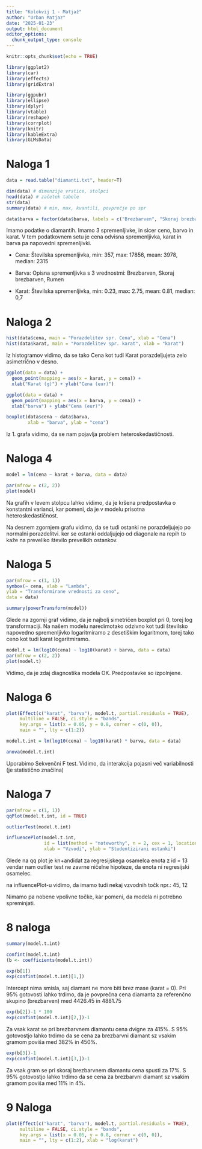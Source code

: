 ```yaml
---
title: "Kolokvij 1 - Matjaž"
author: "Urban Matjaz"
date: "2025-01-23"
output: html_document
editor_options: 
  chunk_output_type: console
---
```


```r
knitr::opts_chunk$set(echo = TRUE)
```

```r
library(ggplot2)
library(car)
library(effects)
library(gridExtra)

library(ggpubr)
library(ellipse)
library(dplyr)
library(vtable)
library(reshape)
library(corrplot)
library(knitr)
library(kableExtra)
library(GLMsData)
```

# Naloga 1

```r
data = read.table("diamanti.txt", header=T) 

dim(data) # dimenzije vrstice, stolpci
head(data) # začetek tabele
str(data) 
summary(data) # min, max, kvantili, povprečje po spr

data$barva = factor(data$barva, labels = c("Brezbarven", "Skoraj brezbarven", "Rumen"))
```

Imamo podatke o diamantih. Imamo 3 spremenljivke, in sicer ceno, barvo in karat.
V tem podatkovnem setu je cena odvisna spremenljivka, karat in barva pa napovedni spremenljivki. 

- Cena: Številska spremenljivka, min: 357, max: 17856, mean: 3978, median: 2315

- Barva: Opisna spremenljivka s 3 vrednostmi: Brezbarven, Skoraj brezbarven, Rumen

- Karat: Številska spremenljivka, min: 0.23, max: 2.75, mean: 0.81, median: 0,7

# Naloga 2

```r
hist(data$cena, main = "Porazdelitev spr. Cena", xlab = "Cena")
hist(data$karat, main = "Porazdelitev spr. karat", xlab = "karat")
```

Iz histogramov vidimo, da se tako Cena kot tudi Karat porazdeljujeta zelo asimetrično v desno.

```r
ggplot(data = data) +
  geom_point(mapping = aes(x = karat, y = cena)) +
  xlab("Karat (g)") + ylab("Cena (eur)") 

ggplot(data = data) +
  geom_point(mapping = aes(x = barva, y = cena)) +
  xlab("barva") + ylab("Cena (eur)") 

boxplot(data$cena ~ data$barva, 
        xlab = "barva", ylab = "cena")
```

Iz 1. grafa vidimo, da se nam pojavlja problem heteroskedastičnosti.


# Naloga 4

```r
model = lm(cena ~ karat + barva, data = data)

par(mfrow = c(2, 2))
plot(model)
```

Na grafih v levem stolpcu lahko vidimo, da je kršena predpostavka o konstantni varianci, kar pomeni, da je v modelu prisotna heteroskedastičnost.

Na desnem zgornjem grafu vidimo, da se tudi ostanki ne porazdeljujejo po normalni porazdelitvi. ker se ostanki oddaljujejo od diagonale na repih to kaže na preveliko število prevelikih ostankov.

# Naloga 5

```r
par(mfrow = c(1, 1))
symbox(~ cena, xlab = "Lambda",
ylab = "Transformirane vrednosti za ceno",
data = data)

summary(powerTransform(model))

```

Glede na zgornji graf vidimo, da je najbolj simetričen boxplot pri 0, torej log transformaciji. Na našem modelu naredimotako odzivno kot tudi številsko napovedno spremenljivko logaritmiramo z desetiškim logaritmom, torej tako ceno kot tudi karat logaritmiramo.

```r
model.t = lm(log10(cena) ~ log10(karat) + barva, data = data)
par(mfrow = c(2, 2))
plot(model.t)
```

Vidimo, da je zdaj diagnostika modela OK. Predpostavke so izpolnjene.

# Naloga 6

```r
plot(Effect(c("karat", "barva"), model.t, partial.residuals = TRUE),
     multiline = FALSE, ci.style = "bands",
     key.args = list(x = 0.05, y = 0.8, corner = c(0, 0)),
     main = "", lty = c(1:2))

model.t.int = lm(log10(cena) ~ log10(karat) * barva, data = data)

anova(model.t.int)
```

Uporabimo Sekvenčni F test. Vidimo, da interakcija pojasni več variabilnosti (je statistično značilna)

# Naloga 7

```r
par(mfrow = c(1, 1))
qqPlot(model.t.int, id = TRUE)

outlierTest(model.t.int)

influencePlot(model.t.int,
              id = list(method = "noteworthy", n = 2, cex = 1, location = "lr"),
              xlab = "Vzvodi", ylab = "Studentizirani ostanki")


```

Glede na qq plot je kn+andidat za regresijskega osamelca enota z id = 13 vendar nam outlier test ne zavrne ničelne hipoteze, da enota ni regresijski osamelec.

na influencePlot-u vidimo, da imamo tudi nekaj vzvodnih točk npr.: 45, 12

Nimamo pa nobene vpolivne točke, kar pomeni, da modela ni potrebno spreminjati.

# 8 naloga

```r

summary(model.t.int)

confint(model.t.int)
(b <- coefficients(model.t.int))

exp(b[1])
exp(confint(model.t.int)[1,])

```

Intercept nima smisla, saj diamant ne more biti brez mase (karat = 0). Pri 95% gotovosti lahko trdimo, da je povprečna cena diamanta za referenčno skupino (brezbarven) med 4426.45 in 4881.75 

```r
exp(b[2])-1 * 100
exp(confint(model.t.int)[2,])-1
```

Za vsak karat se pri brezbarvnem diamantu cena dvigne za 415%. S 95% gotovostjo lahko trdimo da se cena za brezbarvni diamant sz vsakim gramom poviša med 382% in 450%.

```r
exp(b[3])-1
exp(confint(model.t.int)[3,])-1
```

Za vsak gram se pri skoraj brezbarvnem diamantu cena spusti za 17%.
S 95% gotovostjo lahko trdimo da se cena za brezbarvni diamant sz vsakim gramom poviša med 11% in 4%.

# 9 Naloga

```r
plot(Effect(c("karat", "barva"), model.t, partial.residuals = TRUE),
     multiline = FALSE, ci.style = "bands",
     key.args = list(x = 0.05, y = 0.8, corner = c(0, 0)),
     main = "", lty = c(1:2), xlab = "log(karat")
```

